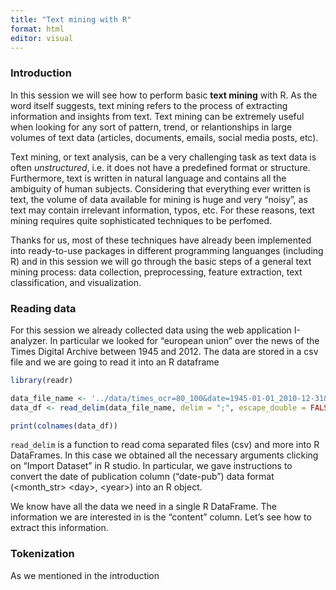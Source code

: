 ```yaml
---
title: "Text mining with R"
format: html
editor: visual
---
```


### Introduction

In this session we will see how to perform basic **text mining** with R. As the word
itself suggests, text mining refers to the process of extracting information and insights
from text. Text mining can be extremely useful when looking for any sort of pattern,
trend, or relantionships in large volumes of text data (articles, documents, emails, 
social media posts, etc).

Text mining, or text analysis, can be a very challenging task as text data is often
*unstructured*, i.e. it does not have a predefined format or structure. Furthermore, 
text is written in natural language and contains all the ambiguity of human
subjects. Considering that everything ever written is text, the volume of data available for 
mining is huge and very "noisy", as text may contain irrelevant information, typos, etc.
For these reasons, text mining requires quite sophisticated techniques to be perfomed.

Thanks for us, most of these techniques have already been implemented into ready-to-use
packages in different programming languanges (including R) and in this session we will go through the basic steps of a general text mining process:
data collection, preprocessing, feature extraction, text classification, and visualization. 

### Reading data

For this session we already collected data using the web application I-analyzer. In
particular we looked for "european union" over the news of the Times Digital Archive
between 1945 and 2012. The data are stored in a csv file and we are going to read
it into an R dataframe

```r
library(readr)

data_file_name <- '../data/times_ocr=80_100&date=1945-01-01_2010-12-31&query=_european_union_&category=News.csv'
data_df <- read_delim(data_file_name, delim = ";", escape_double = FALSE, col_types = cols(`date-pub` = col_date(format = "%B %d, %Y")), trim_ws = TRUE)

print(colnames(data_df))
```
```read_delim``` is a function to read coma separated files (csv) and more into R DataFrames. In this case we obtained all the necessary arguments clicking on "Import Dataset" 
in R studio. In particular, we gave instructions to convert the date of publication column ("date-pub") data format (\<month_str\> \<day\>, \<year\>) into an R object.

We know have all the data we need in a single R DataFrame. The information we are
interested in is the "content" column. Let's see how to extract this information.

### Tokenization
As we mentioned in the introduction